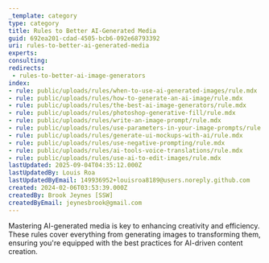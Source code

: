 ```yaml
---
_template: category
type: category
title: Rules to Better AI-Generated Media
guid: 692ea201-cdad-4505-bcb6-092e68793392
uri: rules-to-better-ai-generated-media
experts:
consulting:
redirects:
 - rules-to-better-ai-image-generators
index:
- rule: public/uploads/rules/when-to-use-ai-generated-images/rule.mdx
- rule: public/uploads/rules/how-to-generate-an-ai-image/rule.mdx
- rule: public/uploads/rules/the-best-ai-image-generators/rule.mdx
- rule: public/uploads/rules/photoshop-generative-fill/rule.mdx
- rule: public/uploads/rules/write-an-image-prompt/rule.mdx
- rule: public/uploads/rules/use-parameters-in-your-image-prompts/rule.mdx
- rule: public/uploads/rules/generate-ui-mockups-with-ai/rule.mdx
- rule: public/uploads/rules/use-negative-prompting/rule.mdx
- rule: public/uploads/rules/ai-tools-voice-translations/rule.mdx
- rule: public/uploads/rules/use-ai-to-edit-images/rule.mdx
lastUpdated: 2025-09-04T04:35:12.000Z
lastUpdatedBy: Louis Roa
lastUpdatedByEmail: 149936952+louisroa8189@users.noreply.github.com
created: 2024-02-06T03:53:39.000Z
createdBy: Brook Jeynes [SSW]
createdByEmail: jeynesbrook@gmail.com
---
```


Mastering AI-generated media is key to enhancing creativity and efficiency. These rules cover everything from generating images to transforming them, ensuring you're equipped with the best practices for AI-driven content creation.
